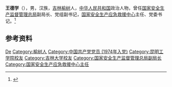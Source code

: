 '''王德学'''（{{bd|1954年|3月|}}），男，汉族，[[吉林|吉林]][[榆树|榆树]]人，[[中华人民共和国|中华人民共和国]]政治人物，曾任[[国家安全生产监督管理总局|国家安全生产监督管理总局]]副局长、党组副书记，[[国家安全生产应急救援中心|国家安全生产应急救援中心]]主任、党委书记。<ref>{{Cite web|title=王德学任国家安监总局党组副书记|url=http://finance.sina.com.cn/china/20120221/203011423678.shtml|accessdate=2020-08-09|work=中国新闻网}}</ref>

== 参考资料 ==
{{reflist}}

{{中国人物小作品}}

{{Authority control}}
{{DEFAULTSORT:Wang王}}
[[Category:王姓|De]]
[[Category:榆树人|Category:榆树人]]
[[Category:中国共产党党员_(1974年入党)|Category:中国共产党党员 (1974年入党)]]
[[Category:昆明工学院校友|Category:昆明工学院校友]]
[[Category:吉林大学校友|Category:吉林大学校友]]
[[Category:国家安全生产监督管理总局副局长|Category:国家安全生产监督管理总局副局长]]
[[Category:国家安全生产应急救援中心主任|Category:国家安全生产应急救援中心主任]]
